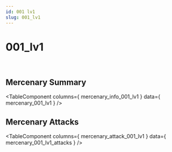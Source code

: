 ```yaml
---
id: 001 lv1
slug: 001_lv1
---
```



# 001_lv1

<div style = {{ display: "flex" }}>
    <Image img={require('@site/static/img/mercenaries/illust/thum_char_view_n_001.jpg')}/>
    <Image img={require('@site/static/img/mercenaries/illust/thum_char_view_o_001.jpg')}/>
</div>

## Mercenary Summary

<TableComponent
  columns={ mercenary_info_001_lv1 }
  data={ mercenary_001_lv1 }
/>

## Mercenary Attacks

<TableComponent
  columns={ mercenary_attack_001_lv1 }
  data={ mercenary_001_lv1_attacks }
/>